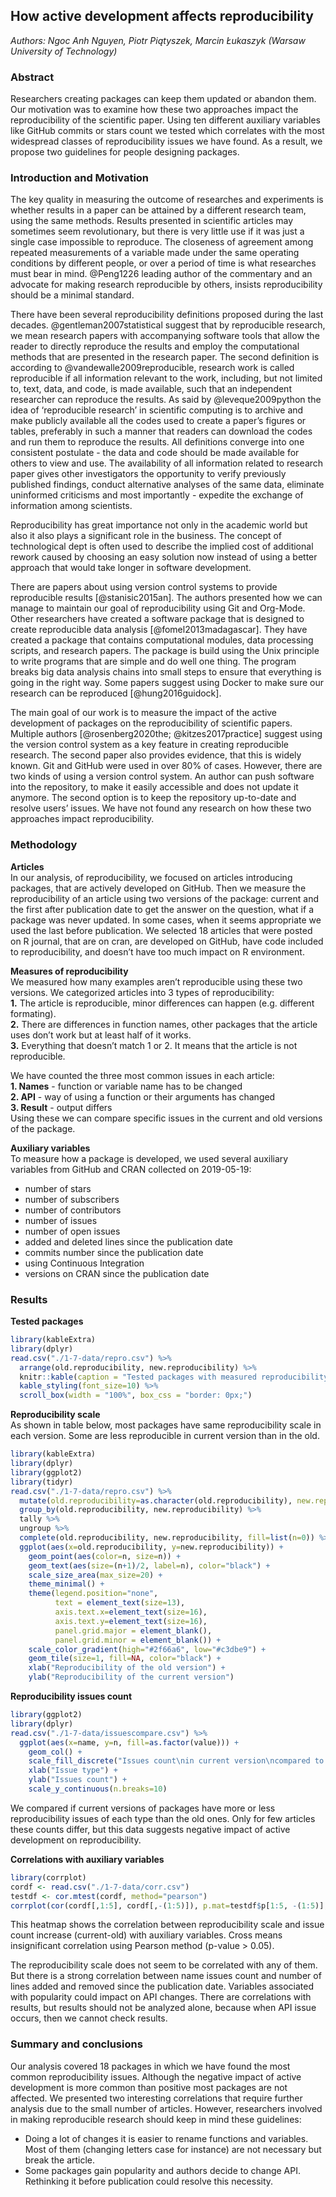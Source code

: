 ## How active development affects reproducibility

*Authors: Ngoc Anh Nguyen, Piotr Piątyszek, Marcin Łukaszyk (Warsaw University of Technology)*

### Abstract
Researchers creating packages can keep them updated or abandon them. Our motivation was to examine how these two approaches impact the reproducibility of the scientific paper. Using ten different auxiliary variables like GitHub commits or stars count we tested which correlates with the most widespread classes of reproducibility issues we have found. As a result, we propose two guidelines for people designing packages.

### Introduction and Motivation
The key quality in measuring the outcome of researches and experiments is whether results in a paper can be attained by a different research team, using the same methods. Results presented in scientific articles may sometimes seem revolutionary, but there is very little use if it was just a single case impossible to reproduce.  The closeness of agreement among repeated measurements of a variable made under the same operating conditions by different people, or over a period of time is what researches must bear in mind. @Peng1226 leading author of the commentary and an advocate for making research reproducible by others, insists reproducibility should be a minimal standard.

There have been several reproducibility definitions proposed during the last decades. @gentleman2007statistical suggest that by reproducible research, we mean research papers with accompanying software tools that allow the reader to directly reproduce the results and employ the computational methods that are presented in the research paper. The second definition is according to @vandewalle2009reproducible, research work is called reproducible if all information relevant to the work, including, but not limited to, text, data, and code, is made available, such that an independent researcher can reproduce the results. As said by @leveque2009python the idea of ‘reproducible research’ in scientific computing is to archive and make publicly available all the codes used to create a paper’s figures or tables, preferably in such a manner that readers can download the codes and run them to reproduce the results. All definitions converge into one consistent postulate - the data and code should be made available for others to view and use. The availability of all information related to research paper gives other investigators the opportunity to verify previously published findings, conduct alternative analyses of the same data, eliminate uninformed criticisms and most importantly - expedite the exchange of information among scientists.

Reproducibility has great importance not only in the academic world but also it also plays a significant role in the business. The concept of technological dept is often used to describe the implied cost of additional rework caused by choosing an easy solution now instead of using a better approach that would take longer in software development. 

There are papers about using version control systems to provide reproducible results [@stanisic2015an]. The authors presented how we can manage to maintain our goal of reproducibility using Git and Org-Mode. Other researchers have created a software package that is designed to create reproducible data analysis [@fomel2013madagascar]. They have created a package that contains computational modules, data processing scripts, and research papers. The package is build using the Unix principle to write programs that are simple and do well one thing. The program breaks big data analysis chains into small steps to ensure that everything is going in the right way. Some papers suggest using Docker to make sure our research can be reproduced [@hung2016guidock].

The main goal of our work is to measure the impact of the active development of packages on the reproducibility of scientific papers. Multiple authors [@rosenberg2020the; @kitzes2017practice] suggest using the version control system as a key feature in creating reproducible research. The second paper also provides evidence, that this is widely known. Git and GitHub were used in over 80% of cases. However, there are two kinds of using a version control system. An author can push software into the repository, to make it easily accessible and does not update it anymore. The second option is to keep the repository up-to-date and resolve users' issues. We have not found any research on how these two approaches impact reproducibility.

### Methodology
 
**Articles**  
In our analysis, of reproducibility, we focused on articles introducing packages, that are actively developed on GitHub. Then we measure the reproducibility of an article using two versions of the package: current and the first after publication date to get the answer on the question, what if a package was never updated. In some cases, when it seems appropriate we used the last before publication. We selected 18 articles that were posted on R journal, that are on cran, are developed on GitHub, have code included to reproducibility, and doesn’t have too much impact on R environment.

**Measures of reproducibility**  
We measured how many examples aren’t reproducible using these two versions. We categorized articles into 3 types of reproducibility:  
**1.** The article is reproducible, minor differences can happen (e.g. different formating).  
**2.** There are differences in function names, other packages that the article uses don’t work but at least half of it works.  
**3.** Everything that doesn’t match 1 or 2. It means that the article is not reproducible.  

We have counted the three most common issues in each article:  
**1. Names** - function or variable name has to be changed  
**2. API** - way of using a function or their arguments has changed  
**3. Result** - output differs  
Using these we can compare specific issues in the current and old versions of the package.

**Auxiliary variables**  
To measure how a package is developed, we used several auxiliary variables from GitHub and CRAN collected on 2019-05-19:

- number of stars
- number of subscribers 
- number of contributors
- number of issues
- number of open issues
- added and deleted lines since the publication date
- commits number since the publication date
- using Continuous Integration
- versions on CRAN since the publication date

### Results
**Tested packages**  
```r
library(kableExtra)
library(dplyr)
read.csv("./1-7-data/repro.csv") %>%
  arrange(old.reproducibility, new.reproducibility) %>%
  knitr::kable(caption = "Tested packages with measured reproducibility") %>%
  kable_styling(font_size=10) %>%
  scroll_box(width = "100%", box_css = "border: 0px;")
```

**Reproducibility scale**  
As shown in table below, most packages have same reproducibility scale in each version. Some are less reproducible in current version than in the old.

```r
library(kableExtra)
library(dplyr)
library(ggplot2)
library(tidyr)
read.csv("./1-7-data/repro.csv") %>%
  mutate(old.reproducibility=as.character(old.reproducibility), new.reproducibility=as.character(new.reproducibility)) %>%
  group_by(old.reproducibility, new.reproducibility) %>%
  tally %>%
  ungroup %>%
  complete(old.reproducibility, new.reproducibility, fill=list(n=0)) %>%
  ggplot(aes(x=old.reproducibility, y=new.reproducibility)) +
    geom_point(aes(color=n, size=n)) +
    geom_text(aes(size=(n+1)/2, label=n), color="black") +
    scale_size_area(max_size=20) +
    theme_minimal() +
    theme(legend.position="none",
          text = element_text(size=13),
          axis.text.x=element_text(size=16),
          axis.text.y=element_text(size=16),
          panel.grid.major = element_blank(),
          panel.grid.minor = element_blank()) +
    scale_color_gradient(high="#2f66a6", low="#c3dbe9") +
    geom_tile(size=1, fill=NA, color="black") +
    xlab("Reproducibility of the old version") +
    ylab("Reproducibility of the current version")
```

**Reproducibility issues count**  

```r
library(ggplot2)
library(dplyr)
read.csv("./1-7-data/issuescompare.csv") %>%
  ggplot(aes(x=name, y=n, fill=as.factor(value))) +
    geom_col() +
    scale_fill_discrete("Issues count\nin current version\ncompared to old\nversion", labels = c("less", "same", "more")) +
    xlab("Issue type") +
    ylab("Issues count") +
    scale_y_continuous(n.breaks=10)
```

We compared if current versions of packages have more or less reproducibility issues of each type than the old ones. Only for few articles these counts differ, but this data suggests negative impact of active development on reproducibility.

**Correlations with auxiliary variables**  
```r
library(corrplot)
cordf <- read.csv("./1-7-data/corr.csv")
testdf <- cor.mtest(cordf, method="pearson")
corrplot(cor(cordf[,1:5], cordf[,-(1:5)]), p.mat=testdf$p[1:5, -(1:5)], tl.col="black", tl.srt=45, addCoef.col = "black", sig.level=0.05, insig="pch")
```

This heatmap shows the correlation between reproducibility scale and issue count increase (current-old) with auxiliary variables. Cross means insignificant correlation using Pearson method (p-value > 0.05).

The reproducibility scale does not seem to be correlated with any of them. But there is a strong correlation between name issues count and number of lines added and removed since the publication date. Variables associated with popularity could impact on API changes. There are correlations with results, but results should not be analyzed alone, because when API issue occurs, then we cannot check results.

### Summary and conclusions 
Our analysis covered 18 packages in which we have found the most common reproducibility issues. Although the negative impact of active development is more common than positive most packages are not affected. We presented two interesting correlations that require further analysis due to the small number of articles. However, researchers involved in making reproducible research should keep in mind these guidelines:

* Doing a lot of changes it is easier to rename functions and variables. Most of them (changing letters case for instance) are not necessary but break the article.
* Some packages gain popularity and authors decide to change API. Rethinking it before publication could resolve this necessity.

